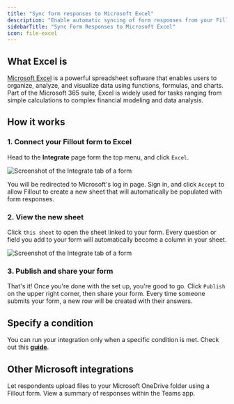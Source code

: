 ```yaml
---
title: "Sync form responses to Microsoft Excel"
description: "Enable automatic syncing of form responses from your Fillout form to an Excel sheet online. Share your form link or embed it anywhere."
sidebarTitle: "Sync Form Responses to Microsoft Excel"
icon: file-excel
---
```


## What Excel is

[Microsoft Excel](https://www.microsoft.com/en-us/microsoft-365/excel) is a powerful spreadsheet software that enables users to organize, analyze, and visualize data using functions, formulas, and charts. Part of the Microsoft 365 suite, Excel is widely used for tasks ranging from simple calculations to complex financial modeling and data analysis.

## How it works

### 1. Connect your Fillout form to Excel

Head to the **Integrate** page form the top menu, and click `Excel`.

<Frame>
  <img src="/images/Screenshot2025-02-13at2.00.26PM.png" alt="Screenshot of the Integrate tab of a form" />
</Frame>

You will be redirected to Microsoft's log in page. Sign in, and click `Accept` to allow Fillout to create a new sheet that will automatically be populated with form responses.

### 2. View the new sheet

Click `this sheet` to open the sheet linked to your form. Every question or field you add to your form will automatically become a column in your sheet.

<Frame>
  <img src="/images/Screenshot2025-02-13at2.08.04PM.png" alt="Screenshot of the Integrate tab of a form" />
</Frame>

### 3. Publish and share your form

That's it\! Once you're done with the set up, you're good to go. Click `Publish` on the upper right corner, then share your form. Every time someone submits your form, a new row will be created with their answers.

## **Specify a condition**

You can run your integration only when a specific condition is met. Check out this [**guide**](/help/conditional-integration).

## **Other Microsoft integrations**

<CardGroup cols={3}>
  <Card title="Sync files to OneDrive with a form" href="/help/microsoft-onedrive" icon="cloud-arrow-up" iconType="regular" color="#FFC738">
    Let respondents upload files to your Microsoft OneDrive folder using a Fillout form.
  </Card>
  <Card title="Send notifications to Microsoft Teams" href="/help/microsoft-teams" icon="microsoft" iconType="regular" color="#FFC738">
    View a summary of responses within the Teams app.
  </Card>
</CardGroup>
